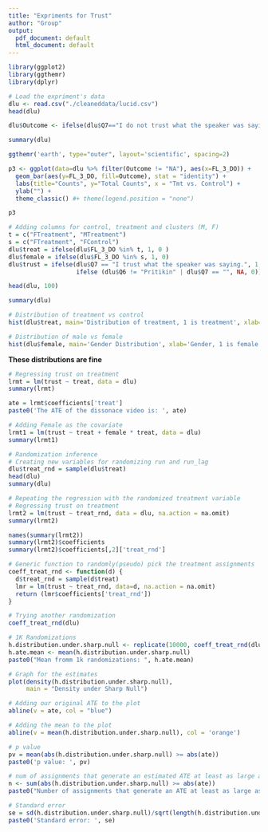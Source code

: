 ```yaml
---
title: "Expriments for Trust"
author: "Group"
output:
  pdf_document: default
  html_document: default
---
```


```r
library(ggplot2)
library(ggthemr)
library(dplyr)
```

```r
# Load the expriment's data
dlu <- read.csv("./cleaneddata/lucid.csv")
head(dlu)
``` 
```r
dlu$Outcome <- ifelse(dlu$Q7=="I do not trust what the speaker was saying.", "Trust", ifelse(dlu$Q7=="I trust what the speaker was saying.", "No Trust", "NA"))

summary(dlu)
```


```r
ggthemr('earth', type="outer", layout='scientific', spacing=2)

p3 <- ggplot(data=dlu %>% filter(Outcome != "NA"), aes(x=FL_3_DO)) +
  geom_bar(aes(y=FL_3_DO, fill=Outcome), stat = "identity") +
  labs(title="Counts", y="Total Counts", x = "Tmt vs. Control") +
  ylab("") +
  theme_classic() #+ theme(legend.position = "none")

p3
```

```r
# Adding columns for control, treatment and clusters (M, F)
t = c("FTreatment", "MTreatment")
s = c("FTreatment", "FControl")
dlu$treat = ifelse(dlu$FL_3_DO %in% t, 1, 0 )
dlu$female = ifelse(dlu$FL_3_DO %in% s, 1, 0)
dlu$trust = ifelse(dlu$Q7 == "I trust what the speaker was saying.", 1,
                   ifelse (dlu$Q6 != "Pritikin" | dlu$Q7 == "", NA, 0))
```
```r
head(dlu, 100)
```
```r
summary(dlu)
```
```r
# Distribution of treatment vs control
hist(dlu$treat, main='Distribution of treatment, 1 is treatment', xlab='Treatment')
```
```r
# Distribution of male vs female
hist(dlu$female, main='Gender Distribution', xlab='Gender, 1 is female')
```
**These distributions are fine**
```r
# Regressing trust on treatment
lrmt = lm(trust ~ treat, data = dlu)
summary(lrmt)
```
```r
ate = lrmt$coefficients['treat']
paste0('The ATE of the dissonace video is: ', ate)
```


```r
# Adding Female as the covariate
lrmt1 = lm(trust ~ treat + female * treat, data = dlu)
summary(lrmt1)
```


```r
# Randomization inference
# Creating new variables for randomizing run and run_lag
dlu$treat_rnd = sample(dlu$treat)
head(dlu)
summary(dlu)
```
```r
# Repeating the regression with the randomized treatment variable
# Regressing trust on treatment
lrmt2 = lm(trust ~ treat_rnd, data = dlu, na.action = na.omit)
summary(lrmt2)
```
```r
names(summary(lrmt2))
summary(lrmt2)$coefficients
summary(lrmt2)$coefficients[,2]['treat_rnd']
```
```r
# Generic function to randomly(pseudo) pick the treatment assignments
coeff_treat_rnd <- function(d) {
  d$treat_rnd = sample(d$treat)
  lmr = lm(trust ~ treat_rnd, data=d, na.action = na.omit)
  return (lmr$coefficients['treat_rnd'])
}

# Trying another randomization
coeff_treat_rnd(dlu)
```
```r
# 1K Randomizations
h.distribution.under.sharp.null <- replicate(10000, coeff_treat_rnd(dlu))
h.ate.mean <- mean(h.distribution.under.sharp.null)
paste0("Mean fromm 1k randomizations: ", h.ate.mean)

```

```r
# Graph for the estimates
plot(density(h.distribution.under.sharp.null), 
     main = "Density under Sharp Null")

# Adding our original ATE to the plot
abline(v = ate, col = "blue")

# Adding the mean to the plot
abline(v = mean(h.distribution.under.sharp.null), col = 'orange')
```
```r
# p value
pv = mean(abs(h.distribution.under.sharp.null) >= abs(ate))
paste0('p value: ', pv)
```
```r
# num of assignments that generate an estimated ATE at least as large as the actual
n <- sum(abs(h.distribution.under.sharp.null) >= abs(ate))
paste0("Number of assignments that generate an ATE at least as large as what we got from the experiment: ", n)
```


```r
# Standard error
se = sd(h.distribution.under.sharp.null)/sqrt(length(h.distribution.under.sharp.null))
paste0('Standard error: ', se)
                                             
                                            
```
